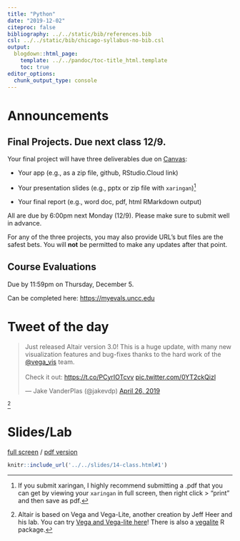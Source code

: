```yaml
---
title: "Python"
date: "2019-12-02"
citeproc: false
bibliography: ../../static/bib/references.bib
csl: ../../static/bib/chicago-syllabus-no-bib.csl
output:
  blogdown::html_page:
    template: ../../pandoc/toc-title_html.template
    toc: true
editor_options: 
  chunk_output_type: console
---
```


# Announcements

## Final Projects. Due next class 12/9. 

Your final project will have three deliverables due on [Canvas](https://uncc.instructure.com/courses/110218/assignments/681957):

* Your app (e.g., as a zip file, github, RStudio.Cloud link)

* Your presentation slides (e.g., pptx or zip file with `xaringan`)^[If you submit xaringan, I highly recommend submitting a .pdf that you can get by viewing your `xaringan` in full screen, then right click > "print" and then save as pdf.]

* Your final report (e.g., word doc, pdf, html RMarkdown output)

All are due by 6:00pm next Monday (12/9). Please make sure to submit well in advance. 

For any of the three projects, you may also provide URL's but files are the safest bets. You will **not** be permitted to make any updates after that point. 

## Course Evaluations

Due by 11:59pm on Thursday, December 5. 

Can be completed here: <https://myevals.uncc.edu>

# Tweet of the day

<blockquote class="twitter-tweet" data-lang="en"><p lang="en" dir="ltr">Just released Altair version 3.0! This is a huge update, with many new visualization features and bug-fixes thanks to the hard work of the <a href="https://twitter.com/vega_vis?ref_src=twsrc%5Etfw">@vega_vis</a> team.<br><br>Check it out: <a href="https://t.co/PCyrIOTcvv">https://t.co/PCyrIOTcvv</a> <a href="https://t.co/0YT2ckQizl">pic.twitter.com/0YT2ckQizl</a></p>&mdash; Jake VanderPlas (@jakevdp) <a href="https://twitter.com/jakevdp/status/1121824167790137345?ref_src=twsrc%5Etfw">April 26, 2019</a></blockquote>
<script async src="https://platform.twitter.com/widgets.js" charset="utf-8"></script> ^[Altair is based on Vega and Vega-Lite, another creation by Jeff Heer and his lab. You can try [Vega and Vega-lite here](https://vega.github.io/editor/#/custom/vega-lite)! There is also a [vegalite](https://github.com/hrbrmstr/vegalite) R package.]

# Slides/Lab

[full screen](../../slides/14-class.html#1) / [pdf version](https://github.com/wesslen/dsba5122-fall2019/raw/master/public/files/dsba5122-fall2019-14-class.pdf)

```r
knitr::include_url('../../slides/14-class.html#1')
```
